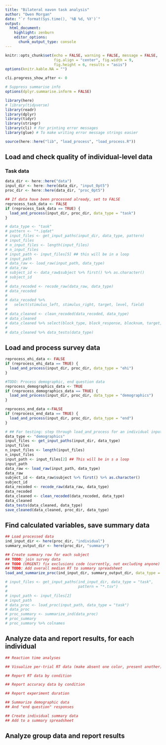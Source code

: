 ```yaml
---
title: "Bilateral navon task analysis"
author: "Owen Morgan"
date: "`r format(Sys.time(), '%B %d, %Y')`"
output:
  html_document:
    highlight: zenburn
    editor_options:
      chunk_output_type: console
---
```


```r
knitr::opts_chunk$set(echo = FALSE, warning = FALSE, message = FALSE,
                      fig.align = "center", fig.width = 9,
                      fig.height = 6, results = "asis")
options(knitr.kable.NA = "")

cli.progress_show_after <- 0

# Suppress summarise info
options(dplyr.summarise.inform = FALSE)
```

```r
library(here)
# library(tidyverse)
library(readr)
library(dplyr)
library(tidyr)
library(stringr)
library(cli) # For printing error messages
library(glue) # To make writing error message strings easier

source(here::here("lib", "load_process", "load_process.R"))
```

## Load and check quality of individual-level data
### Task data
```r
data_dir <- here::here("data")
input_dir <- here::here(data_dir, "input_0pt5")
proc_dir <- here::here(data_dir, "proc_0pt5")

## If data have been processed already, set to FALSE
reprocess_task_data <- FALSE
if (reprocess_task_data == TRUE) {
  load_and_process(input_dir, proc_dir, data_type = "task")
}
```

```r
# data_type <- "task"
# pattern <- "*.iqdat"
# input_files <- get_input_paths(input_dir, data_type, pattern)
# input_files
# n_input_files <- length(input_files)
# n_input_files
# input_path <- input_files[5] ## this will be in a loop
# input_path
# data_raw <- load_raw(input_path, data_type)
# data_raw
# subject_id <- data_raw$subject %>% first() %>% as.character()
# subject_id
# 
# data_recoded <- recode_raw(data_raw, data_type)
# data_recoded
# 
# data_recoded %>%
#   select(stimulus_left, stimulus_right, target, level, field)
# 
# data_cleaned <- clean_recoded(data_recoded, data_type)
# data_cleaned
# data_cleaned %>% select(block_type, block_response, blocknum, target, level, field)
# 
# data_cleaned %>% data_tests(data_type)
```

## Load and process survey data
```r
reprocess_ehi_data <- FALSE
if (reprocess_ehi_data == TRUE) {
  load_and_process(input_dir, proc_dir, data_type = "ehi")
}

#TODO: Process demographic, end question data
reprocess_demographics_data <- TRUE
if (reprocess_demographics_data == TRUE) {
  load_and_process(input_dir, proc_dir, data_type = "demographics")
}

reprocess_end_data <-FALSE
if (reprocess_end_data == TRUE) {
  load_and_process(input_dir, proc_dir, data_type = "end")
}
```

```r
# ## For testing: step through load_and_process for an individual input file
data_type <- "demographics"
input_files <- get_input_paths(input_dir, data_type)
input_files
n_input_files <- length(input_files)
n_input_files
input_path <- input_files[2] ## This will be in s a loop
input_path
data_raw <- load_raw(input_path, data_type)
data_raw
subject_id <- data_raw$subject %>% first() %>% as.character()
subject_id
data_recoded <- recode_raw(data_raw, data_type)
data_recoded
data_cleaned <- clean_recoded(data_recoded, data_type)
data_cleaned
data_tests(data_cleaned, data_type)
save_cleaned(data_cleaned, proc_dir, data_type)
```

## Find calculated variables, save summary data
```r
## Load processed data
ind_input_dir <- here(proc_dir, "individual")
summary_output_dir <- here(proc_dir, "summary")

## Create summary row for each subject
## TODO: join survey data
## TODO (URGENT) fix exclusions code (currently, not excluding anyone)
## TODO: Add overall median RT to summary spreadsheet
load_and_summarize_proc(ind_input_dir, summary_output_dir, data_type = "task")
```

```r
# input_files <- get_input_paths(ind_input_dir, data_type = "task",
#                                pattern = "*.tsv")
# 
# input_path <- input_files[2]
# input_path
# data_proc <- load_proc(input_path, data_type = "task")
# data_proc
# proc_summary <- summarize_ind(data_proc)
# proc_summary
# proc_summary %>% colnames
```

## Analyze data and report results, for each individual
```r
## Reaction time analyses
```

```r
## Visualize per-trial RT data (make absent one color, present another)

## Report RT data by condition
```

```r
## Report accuracy data by condition
```

```r
## Report experiment duration
```

```r
## Summarize demographic data
## And "end question" responses
```

```r
## Create individual summary data
## Add to a summary spreadsheet
```

## Analyze group data and report results

